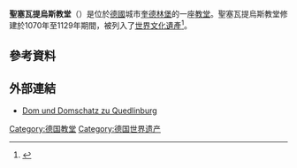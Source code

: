 '''聖塞瓦提烏斯教堂'''（{{lang-de|Stiftskirche St. Servatius}}）是位於[[德國|德國]]城市[[奎德林堡|奎德林堡]]的一座[[教堂|教堂]]。聖塞瓦提烏斯教堂修建於1070年至1129年期間，被列入了[[世界遗产|世界文化遺產]]<ref>{{Cite web|title=Eintragung von Collegiate Church, Castle, and Old Town of Quedlinburg auf der Welterbeliste der UNESCO|url=http://whc.unesco.org/en/list/535|accessdate=2015-10-10|archive-url=https://web.archive.org/web/20170711124200/http://whc.unesco.org/en/list/535|archive-date=2017-07-11|dead-url=no}}</ref>。

== 參考資料 ==
{{Reflist}}

== 外部連結 ==
{{Commonscat|Collegiate Church of Quedlinburg|Stiftskirche Quedlinburg}}
* [https://web.archive.org/web/20150111223557/http://www.die-domschaetze.de/de/dom-und-domschatz-quedlinburg/domschatz.html Dom und Domschatz zu Quedlinburg]
{{德国世界遗产}}
[[Category:德国教堂|Category:德国教堂]]
[[Category:德国世界遗产|Category:德国世界遗产]]